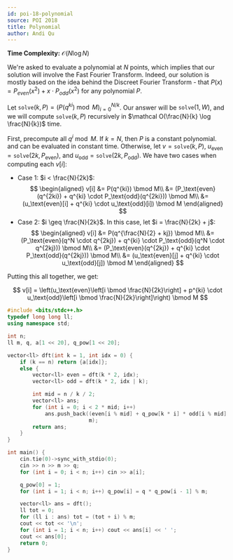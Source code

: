 ```yaml
---
id: poi-18-polynomial
source: POI 2018
title: Polynomial
author: Andi Qu
---
```


**Time Complexity:** $\mathcal O(N \log N)$

We're asked to evaluate a polynomial at $N$ points, which implies that our
solution will involve the Fast Fourier Transform. Indeed, our solution is mostly
based on the idea behind the Discreet Fourier Transform - that
$P(x) = P_{even}(x^2) + x \cdot P_{odd}(x^2)$ for any polynomial $P$.

Let $\texttt{solve}(k, P) = (P(q^{ki}) \bmod M)_{i = 0}^{N / k}$. Our answer
will be $\texttt{solve}(1, W)$, and we will compute $\texttt{solve}(k, P)$
recursively in $\mathcal O(\frac{N}{k} \log \frac{N}{k})$ time.

First, precompute all $q^i \bmod M$. If $k = N$, then $P$ is a constant
polynomial. and can be evaluated in constant time. Otherwise, let
$v = \texttt{solve}(k, P)$, $u_\text{even} = \texttt{solve}(2k,
P_\text{even})$,
and $u_\text{odd} = \texttt{solve}(2k, P_\text{odd})$. We have two cases when
computing each $v[i]$:

- Case 1: $i < \frac{N}{2k}$:
  $$
  \begin{aligned}
  v[i] &= P(q^{ki}) \bmod M\\
       &= (P_\text{even}(q^{2ki}) + q^{ki} \cdot P_\text{odd}(q^{2ki})) \bmod M\\
  	 &= (u_\text{even}[i] + q^{ki} \cdot u_\text{odd}[i]) \bmod M
  \end{aligned}
  $$
- Case 2: $i \geq \frac{N}{2k}$. In this case, let $i = \frac{N}{2k} + j$:
  $$
  \begin{aligned}
  v[i] &= P(q^{\frac{N}{2} + kj}) \bmod M\\
       &= (P_\text{even}(q^N \cdot q^{2kj}) + q^{ki} \cdot P_\text{odd}(q^N \cdot
  	    q^{2kj})) \bmod M\\
  	 &= (P_\text{even}(q^{2kj}) + q^{ki} \cdot P_\text{odd}(q^{2kj})) \bmod M\\
  	 &= (u_\text{even}[j] + q^{ki} \cdot u_\text{odd}[j]) \bmod M
  \end{aligned}
  $$

Putting this all together, we get:

$$
v[i] = \left(u_\text{even}\left[i \bmod \frac{N}{2k}\right] + p^{ki} \cdot
       u_\text{odd}\left[i \bmod \frac{N}{2k}\right]\right) \bmod M
$$

```cpp
#include <bits/stdc++.h>
typedef long long ll;
using namespace std;

int n;
ll m, q, a[1 << 20], q_pow[1 << 20];

vector<ll> dft(int k = 1, int idx = 0) {
	if (k == n) return {a[idx]};
	else {
		vector<ll> even = dft(k * 2, idx);
		vector<ll> odd = dft(k * 2, idx | k);

		int mid = n / k / 2;
		vector<ll> ans;
		for (int i = 0; i < 2 * mid; i++)
			ans.push_back((even[i % mid] + q_pow[k * i] * odd[i % mid] % m) %
			              m);
		return ans;
	}
}

int main() {
	cin.tie(0)->sync_with_stdio(0);
	cin >> n >> m >> q;
	for (int i = 0; i < n; i++) cin >> a[i];

	q_pow[0] = 1;
	for (int i = 1; i < n; i++) q_pow[i] = q * q_pow[i - 1] % m;

	vector<ll> ans = dft();
	ll tot = 0;
	for (ll i : ans) tot = (tot + i) % m;
	cout << tot << '\n';
	for (int i = 1; i < n; i++) cout << ans[i] << ' ';
	cout << ans[0];
	return 0;
}
```
